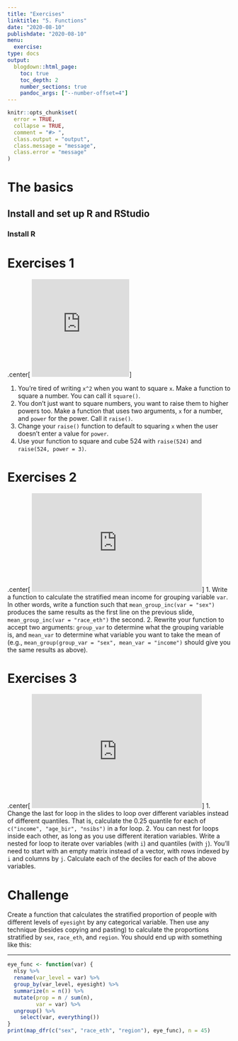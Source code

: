 ```yaml
---
title: "Exercises"
linktitle: "5. Functions"
date: "2020-08-10"
publishdate: "2020-08-10"
menu:
  exercise:
type: docs
output:
  blogdown::html_page:
    toc: true
    toc_depth: 2
    number_sections: true
    pandoc_args: ["--number-offset=4"]
---
```

```r
knitr::opts_chunk$set(
  error = TRUE,
  collapse = TRUE,
  comment = "#> ",
  class.output = "output",
  class.message = "message",
  class.error = "message"
)
```
# The basics

## Install and set up R and RStudio

### Install R {-}
# Exercises 1
.center[
<iframe src="https://giphy.com/embed/2WUkAVDzuQbUA" width="220" height="220" frameBorder="0" class="giphy-embed" allowFullScreen></iframe><p><a href="https://giphy.com/gifs/line-cube-shapes-2WUkAVDzuQbUA"></a></p>
]

1. You're tired of writing `x^2` when you want to square `x`. Make a function to square a number. You can call it `square()`.
2. You don't just want to square numbers, you want to raise them to higher powers too. Make a function that uses two arguments, `x` for a number, and `power` for the power. Call it `raise()`.
3. Change your `raise()` function to default to squaring `x` when the user doesn't enter a value for `power`.
4. Use your function to square and cube 524 with `raise(524)` and `raise(524, power = 3)`.

# Exercises 2
.center[
<iframe src="https://giphy.com/embed/l3vR4Fp4U1DhW8bhS" width="384" height="222" frameBorder="0" class="giphy-embed" allowFullScreen></iframe><p><a href="https://giphy.com/gifs/l3vR4Fp4U1DhW8bhS"></a></p>
]
1. Write a function to calculate the stratified mean income for grouping variable `var`. In other words, write a function such that `mean_group_inc(var = "sex")` produces the same results as the first line on the previous slide, `mean_group_inc(var = "race_eth")` the second.
2. Rewrite your function to accept two arguments: `group_var` to determine what the grouping variable is, and `mean_var` to determine what variable you want to take the mean of (e.g., `mean_group(group_var = "sex", mean_var = "income")` should give you the same results as above).


# Exercises 3

.center[
<iframe src="https://giphy.com/embed/EmMWgjxt6HqXC" width="384" height="257" frameBorder="0" class="giphy-embed" allowFullScreen></iframe><p><a href="https://giphy.com/gifs/loop-cat-EmMWgjxt6HqXC"></a></p>
]
1. Change the last for loop in the slides to loop over different variables instead of different quantiles. That is, calculate the 0.25 quantile for each of `c("income", "age_bir", "nsibs")` in a for loop.
2. You can nest for loops inside each other, as long as you use different iteration variables. Write a nested for loop to iterate over variables (with `i`) and quantiles (with `j`). You'll need to start with an empty matrix instead of a vector, with rows indexed by `i` and columns by `j`. Calculate each of the deciles for each of the above variables.

# Challenge

Create a function that calculates the stratified proportion of people with different levels of `eyesight` by any categorical variable. Then use any technique (besides copying and pasting) to calculate the proportions stratified by `sex`, `race_eth`, and `region`. You should end up with something like this:

---
```r
eye_func <- function(var) {
  nlsy %>%
  rename(var_level = var) %>%
  group_by(var_level, eyesight) %>%
  summarize(n = n()) %>%
  mutate(prop = n / sum(n),
         var = var) %>%
  ungroup() %>%
    select(var, everything())
}
print(map_dfr(c("sex", "race_eth", "region"), eye_func), n = 45)
```